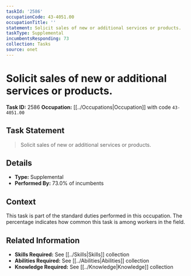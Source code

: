 ```yaml
---
taskId: '2586'
occupationCode: 43-4051.00
occupationTitle: ''
statement: Solicit sales of new or additional services or products.
taskType: Supplemental
incumbentsResponding: 73
collection: Tasks
source: onet
---
```

# Solicit sales of new or additional services or products.

**Task ID:** 2586
**Occupation:** [[../Occupations|Occupation]] with code `43-4051.00`

## Task Statement

> Solicit sales of new or additional services or products.

## Details

- **Type:** Supplemental
- **Performed By:** 73.0% of incumbents

## Context

This task is part of the standard duties performed in this occupation. The percentage indicates how common this task is among workers in the field.

## Related Information

- **Skills Required:** See [[../Skills|Skills]] collection
- **Abilities Required:** See [[../Abilities|Abilities]] collection
- **Knowledge Required:** See [[../Knowledge|Knowledge]] collection
